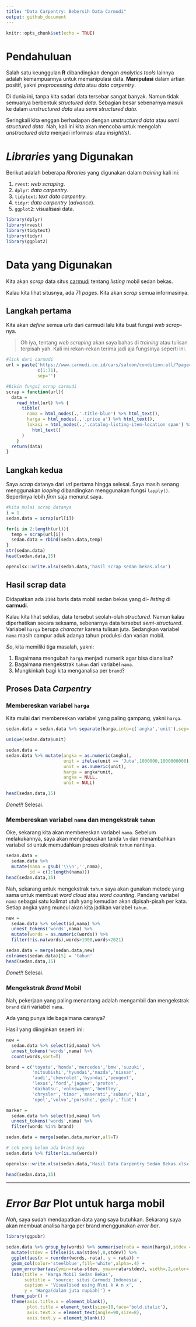 ```yaml
---
title: "Data Carpentry: Bebersih Data Carmudi"
output: github_document
---
```


```r
knitr::opts_chunk$set(echo = TRUE)
```

# Pendahuluan

Salah satu keunggulan __R__ dibandingkan dengan _analytics tools_ lainnya adalah kemampuannya untuk memanipulasi data. __Manipulasi__ dalam artian positif, yakni _preprocessing data_ atau _data carpentry_.

Di dunia ini, tanpa kita sadari data tersebar sangat banyak. Namun tidak semuanya berbentuk _structured data_. Sebagian besar sebenarnya masuk ke dalam _unstructured data_ atau _semi structured data_.

Seringkali kita enggan berhadapan dengan _unstructured data_ atau _semi structured data_. Nah, kali ini kita akan mencoba untuk mengolah _unstructured data_ menjadi informasi atau _insight(s)_.

# _Libraries_ yang Digunakan

Berikut adalah beberapa _libraries_ yang digunakan dalam _training_ kali ini:

1. `rvest`: _web scraping_.
2. `dplyr`: _data carpentry_.
3. `tidytext`: _text data carpentry_.
4. `tidyr`: _data carpentry_ (_advance_).
5. `ggplot2`: visualisasi data.

```r
library(dplyr)
library(rvest)
library(tidytext)
library(tidyr)
library(ggplot2)
```

# Data yang Digunakan

Kita akan _scrap_ data situs [carmudi](https://www.carmudi.co.id/cars/saloon/condition:all/) tentang _listing_ mobil sedan bekas.

Kalau kita lihat situsnya, ada 71 _pages_. Kita akan _scrap_ semua informasinya.

## Langkah pertama

Kita akan _define_ semua _urls_ dari carmudi lalu kita buat fungsi _web scrap_-nya.

> Oh iya, tentang _web scraping_ akan saya bahas di _training_ atau tulisan terpisah yah. Kali ini rekan-rekan terima jadi aja fungsinya seperti ini.

```r
#link dari carmudi
url = paste('https://www.carmudi.co.id/cars/saloon/condition:all/?page=',
            c(1:71),
            sep='')

#Bikin fungsi scrap carmudi
scrap = function(url){
  data = 
    read_html(url) %>% {
      tibble(
        nama = html_nodes(.,'.title-blue') %>% html_text(),
        harga = html_nodes(.,'.price a') %>% html_text(),
        lokasi = html_nodes(.,'.catalog-listing-item-location span') %>%
          html_text()
      )
    }
  return(data)
}
```

## Langkah kedua

Saya _scrap_ datanya dari _url_ pertama hingga selesai. Saya masih senang menggunakan _looping_ dibandingkan menggunakan fungsi `lapply()`. Sepertinya lebih _firm_ saja menurut saya.

```r
#kita mulai scrap datanya
i = 1
sedan.data = scrap(url[i])

for(i in 2:length(url)){
  temp = scrap(url[i])
  sedan.data = rbind(sedan.data,temp)
}
str(sedan.data)
head(sedan.data,15)
```

```r
openxlsx::write.xlsx(sedan.data,'hasil scrap sedan bekas.xlsx')
```

## Hasil scrap data

Didapatkan ada `2104` baris data mobil sedan bekas yang di- _listing_ di __carmudi__.

Kalau kita lihat sekilas, data tersebut seolah-olah _structured_. Namun kalau diperhatikan secara seksama, sebenarnya data tersebut _semi-structured_. 
Variabel `harga` berupa _character_ karena tulisan juta. Sedangkan variabel `nama` masih campur aduk adanya tahun produksi dan varian mobil.

_So_, kita memiliki tiga masalah, yakni:

1. Bagaimana mengubah `harga` menjadi numerik agar bisa dianalisa?
2. Bagaimana mengekstrak `tahun` dari variabel `nama`.
3. Mungkinkah bagi kita menganalisa per `brand`?

## Proses Data _Carpentry_

### Membereskan variabel `harga`

Kita mulai dari membereskan variabel yang paling gampang, yakni `harga`.

```r
sedan.data = sedan.data %>% separate(harga,into=c('angka','unit'),sep=' ')

unique(sedan.data$unit)

sedan.data = 
sedan.data %>% mutate(angka = as.numeric(angka),
                      unit = ifelse(unit == 'Juta',1000000,1000000000),
                      unit = as.numeric(unit),
                      harga = angka*unit,
                      angka = NULL,
                      unit = NULL)

head(sedan.data,15)
```

_Done!!!_ Selesai.

### Membereskan variabel `nama` dan mengekstrak `tahun`

Oke, sekarang kita akan membereskan variabel `nama`. Sebelum melakukannya, saya akan menghapuskan tanda `\n` dan menambahkan variabel `id` untuk memudahkan proses ekstrak `tahun` nantinya.

```r
sedan.data = 
  sedan.data %>% 
  mutate(nama = gsub('\\\n','',nama),
         id = c(1:length(nama))) 
head(sedan.data,15)
```

Nah, sekarang untuk mengekstrak `tahun` saya akan gunakan metode yang sama untuk membuat _word cloud_ atau _word counting_. Pandang variabel `nama` sebagai satu kalimat utuh yang kemudian akan dipisah-pisah per kata. Setiap angka yang muncul akan kita jadikan variabel `tahun`.

```r
new = 
  sedan.data %>% select(id,nama) %>%
  unnest_tokens('words',nama) %>% 
  mutate(words = as.numeric(words)) %>%
  filter(!is.na(words),words>1900,words<2021)

sedan.data = merge(sedan.data,new)
colnames(sedan.data)[5] = 'tahun'
head(sedan.data,15)
```
_Done!!!_ Selesai.

### Mengekstrak _Brand_ Mobil

Nah, pekerjaan yang paling menantang adalah mengambil dan mengekstrak `brand` dari variabel `nama`.

Ada yang punya ide bagaimana caranya?

Hasil yang diinginkan seperti ini:

```r
new = 
  sedan.data %>% select(id,nama) %>%
  unnest_tokens('words',nama) %>% 
  count(words,sort=T)

brand = c('toyota','honda','mercedes','bmw','suzuki',
          'mitsubishi','hyundai','mazda','nissan',
          'audi','chevrolet','hyundai','peugeot',
          'lexus','ford','jaguar','proton',
          'daihatsu','volkswagen','bentley',
          'chrysler','timor','maserati','subaru','kia',
          'opel','volvo','porsche','geely','fiat')

marker = 
  sedan.data %>% select(id,nama) %>%
  unnest_tokens('words',nama) %>% 
  filter(words %in% brand)

sedan.data = merge(sedan.data,marker,all=T)

# cek yang belum ada brand nya
sedan.data %>% filter(is.na(words))

openxlsx::write.xlsx(sedan.data,'Hasil Data Carpentry Sedan Bekas.xlsx')
```

```r
head(sedan.data,15)
```

_____

# _Error Bar_ Plot untuk harga mobil

_Nah_, saya sudah mendapatkan data yang saya butuhkan. Sekarang saya akan membuat analisa harga per brand menggunakan _error bar_.

```r
library(ggpubr)

sedan.data %>% group_by(words) %>% summarise(rata = mean(harga),stdev = sd(harga),n = n()) %>%
  mutate(stdev = ifelse(is.na(stdev),0,stdev)) %>%
  ggplot(aes(x = reorder(words,-rata), y = rata)) + 
  geom_col(color='steelblue',fill='white',alpha=.4) +
  geom_errorbar(aes(ymin=rata-stdev, ymax=rata+stdev), width=.2,color='darkgreen') +
  labs(title = 'Harga Mobil Sedan Bekas',
       subtitle = 'source: situs Carmudi Indonesia',
       caption = 'Visualised using R\ni k A n x',
       y = 'Harga(dalam juta rupiah)') +
  theme_pubr() +
  theme(axis.title.x = element_blank(),
        plot.title = element_text(size=18,face='bold.italic'),
        axis.text.x = element_text(angle=90,size=8),
        axis.text.y = element_blank())
```